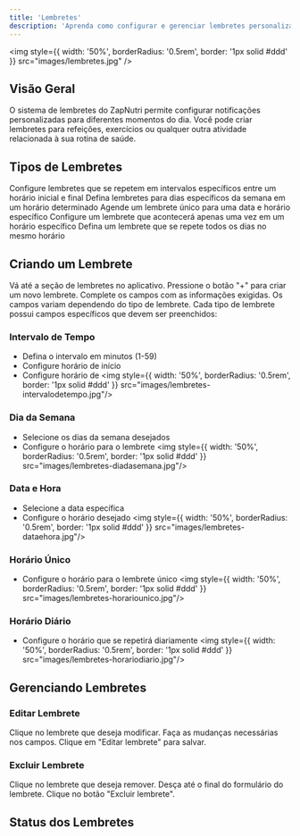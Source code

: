 ---
title: 'Lembretes'
description: 'Aprenda como configurar e gerenciar lembretes personalizados no ZapNutri'
---

<img
  style={{ width: '50%', borderRadius: '0.5rem', border: '1px solid #ddd' }}
  src="images/lembretes.jpg"
/>

## Visão Geral

O sistema de lembretes do ZapNutri permite configurar notificações personalizadas para diferentes momentos do dia. Você pode criar lembretes para refeições, exercícios ou qualquer outra atividade relacionada à sua rotina de saúde.

## Tipos de Lembretes

<CardGroup>
  <Card title="Intervalo de Tempo" icon="clock">
    Configure lembretes que se repetem em intervalos específicos entre um horário inicial e final
  </Card>
  <Card title="Dia da Semana" icon="calendar-days">
    Defina lembretes para dias específicos da semana em um horário determinado
  </Card>
  <Card title="Data e Hora" icon="calendar-check">
    Agende um lembrete único para uma data e horário específico
  </Card>
  <Card title="Horário Único" icon="bell">
    Configure um lembrete que acontecerá apenas uma vez em um horário específico
  </Card>
  <Card title="Horário Diário" icon="rotate">
    Defina um lembrete que se repete todos os dias no mesmo horário
  </Card>
</CardGroup>

## Criando um Lembrete

<Steps>
  <Step title="Acesse a página de lembretes">
    Vá até a seção de lembretes no aplicativo.
  </Step>
  <Step title="Clique no botão de adicionar">
    Pressione o botão "+" para criar um novo lembrete.
  </Step>
  <Step title="Preencha os campos necessários">
    Complete os campos com as informações exigidas. Os campos variam dependendo do tipo de lembrete.
  </Step>
</Steps>

<Note>
  Cada tipo de lembrete possui campos específicos que devem ser preenchidos:
</Note>

### Intervalo de Tempo
- Defina o intervalo em minutos (1-59)
- Configure horário de início
- Configure horário de 
<img style={{ width: '50%', borderRadius: '0.5rem', border: '1px solid #ddd' }} src="images/lembretes-intervalodetempo.jpg"/>

### Dia da Semana
- Selecione os dias da semana desejados
- Configure o horário para o lembrete
<img style={{ width: '50%', borderRadius: '0.5rem', border: '1px solid #ddd' }} src="images/lembretes-diadasemana.jpg"/>

### Data e Hora
- Selecione a data específica
- Configure o horário desejado
<img style={{ width: '50%', borderRadius: '0.5rem', border: '1px solid #ddd' }} src="images/lembretes-dataehora.jpg"/>

### Horário Único
- Configure o horário para o lembrete único
<img style={{ width: '50%', borderRadius: '0.5rem', border: '1px solid #ddd' }} src="images/lembretes-horariounico.jpg"/>

### Horário Diário
- Configure o horário que se repetirá diariamente
<img style={{ width: '50%', borderRadius: '0.5rem', border: '1px solid #ddd' }} src="images/lembretes-horariodiario.jpg"/>

## Gerenciando Lembretes

### Editar Lembrete

<Steps>
  <Step title="Selecione o lembrete">
    Clique no lembrete que deseja modificar.
  </Step>
  <Step title="Altere os campos">
    Faça as mudanças necessárias nos campos.
  </Step>
  <Step title="Salve as alterações">
    Clique em "Editar lembrete" para salvar.
  </Step>
</Steps>

### Excluir Lembrete

<Steps>
  <Step title="Selecione o lembrete">
    Clique no lembrete que deseja remover.
  </Step>
  <Step title="Role até o final">
    Desça até o final do formulário do lembrete.
  </Step>
  <Step title="Exclua o lembrete">
    Clique no botão "Excluir lembrete".
  </Step>
</Steps>

## Status dos Lembretes

<CardGroup>
  <Card title="Ativo" img="/images/lembretes-ativo.jpg"/>

  <Card title="Desativado" img="/images/lembretes-desativado.jpg"/>
</CardGroup>
